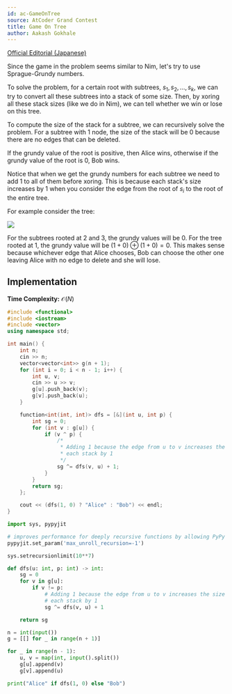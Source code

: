 ```yaml
---
id: ac-GameOnTree
source: AtCoder Grand Contest
title: Game On Tree
author: Aakash Gokhale
---
```


[Official Editorial (Japanese)](https://atcoder.jp/contests/agc017/editorial)

Since the game in the problem seems similar to Nim, let's try to use Sprague-Grundy numbers.

To solve the problem, for a certain root with subtrees, $s_1, s_2, ..., s_k$, we can try to convert all these subtrees into a stack of some size.
Then, by xoring all these stack sizes (like we do in Nim), we can tell whether we win or lose on this tree.

To compute the size of the stack for a subtree, we can recursively solve the problem.
For a subtree with $1$ node, the size of the stack will be $0$ because there are no edges that can be deleted.

If the grundy value of the root is positive, then Alice wins, otherwise if the grundy value of the root is $0$, Bob wins.

Notice that when we get the grundy numbers for each subtree we need to add $1$ to all of them before xoring.
This is because each stack's size increases by $1$ when you consider the edge from the root of $s_i$ to the root of the entire tree.

For example consider the tree:

![](ac-GameOnTree/gameontree.png)

For the subtrees rooted at $2$ and $3$, the grundy values will be $0$.
For the tree rooted at $1$, the grundy value will be $(1 + 0) \oplus (1 + 0) = 0$.
This makes sense because whichever edge that Alice chooses, Bob can choose the other one leaving Alice with no edge to delete and she will lose.

## Implementation

**Time Complexity:** $\mathcal{O}(N)$

<LanguageSection>
<CPPSection>

```cpp
#include <functional>
#include <iostream>
#include <vector>
using namespace std;

int main() {
	int n;
	cin >> n;
	vector<vector<int>> g(n + 1);
	for (int i = 0; i < n - 1; i++) {
		int u, v;
		cin >> u >> v;
		g[u].push_back(v);
		g[v].push_back(u);
	}

	function<int(int, int)> dfs = [&](int u, int p) {
		int sg = 0;
		for (int v : g[u]) {
			if (v ^ p) {
				/*
				 * Adding 1 because the edge from u to v increases the size of
				 * each stack by 1
				 */
				sg ^= dfs(v, u) + 1;
			}
		}
		return sg;
	};

	cout << (dfs(1, 0) ? "Alice" : "Bob") << endl;
}
```

</CPPSection>
<PySection>

```py
import sys, pypyjit

# improves performance for deeply recursive functions by allowing PyPy to skip unrolling
pypyjit.set_param('max_unroll_recursion=-1')

sys.setrecursionlimit(10**7)

def dfs(u: int, p: int) -> int:
    sg = 0
    for v in g[u]:
        if v != p:
			# Adding 1 because the edge from u to v increases the size of
			# each stack by 1
            sg ^= dfs(v, u) + 1

    return sg

n = int(input())
g = [[] for _ in range(n + 1)]

for _ in range(n - 1):
    u, v = map(int, input().split())
    g[u].append(v)
    g[v].append(u)

print("Alice" if dfs(1, 0) else "Bob")
```

</PySection>
</LanguageSection>
